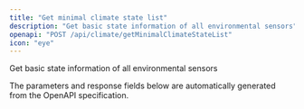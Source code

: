 ```yaml
---
title: "Get minimal climate state list"
description: "Get basic state information of all environmental sensors"
openapi: "POST /api/climate/getMinimalClimateStateList"
icon: "eye"
---
```


Get basic state information of all environmental sensors

<Note>
The parameters and response fields below are automatically generated from the OpenAPI specification.
</Note>
